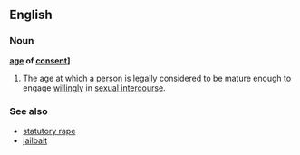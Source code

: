 ==English==
===Noun===
'''[[age]] of [[consent]]]'''
# The age at which a [[person]] is [[legally]] considered to be mature enough to engage [[willingly]] in [[sexual intercourse]]. 
===See also===
* [[statutory rape]]
* [[jailbait]]
